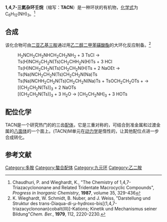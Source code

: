 {{chembox
| Verifiedfields = changed
| verifiedrevid = 477205742
|   Name = 1,4,7-Triazacyclononane
|   ImageFile = 1,4,7-triazacyclononane.svg
|   ImageSize = 150px
|   ImageName = 1,4,7-Triazacyclononane
|   ImageFile1 = 1,4,7-Triazacyclononane-3D-balls.png
|   ImageSize1 = 160
|   ImageAlt1 = TACN molecule
|   IUPACName = 1,4,7-Triazacyclononane
| Section1 = {{Chembox Identifiers
| ChemSpiderID_Ref = {{chemspidercite|correct|chemspider}}
| ChEBI_Ref = {{ebicite|correct|EBI}}
| ChEBI = 37405
| ChemSpiderID = 163681
| InChI = 1/C6H15N3/c1-2-8-5-6-9-4-3-7-1/h7-9H,1-6H2
| InChIKey = ITWBWJFEJCHKSN-UHFFFAOYAS
| SMILES = C1CNCCNCCN1
| StdInChI_Ref = {{stdinchicite|correct|chemspider}}
| StdInChI = 1S/C6H15N3/c1-2-8-5-6-9-4-3-7-1/h7-9H,1-6H2
| StdInChIKey_Ref = {{stdinchicite|correct|chemspider}}
| StdInChIKey = ITWBWJFEJCHKSN-UHFFFAOYSA-N
| CASNo_Ref = {{cascite|correct|CAS}}
| CASNo = 4730-54-5
  }}
| Section2 = {{Chembox Properties
|   Formula = C<sub>6</sub>H<sub>15</sub>N<sub>3</sub>
|   MolarMass = 129.2046 g/mol
  }}
}}
'''1,4,7-三氮杂环壬烷'''（缩写：'''TACN'''）是一种环状的有机物，[[化学式|化学式]]为C<sub>6</sub>H<sub>12</sub>(NH)<sub>3</sub>。<ref>Chaudhuri, P. and Wieghardt, K., "The Chemistry of 1,4,7-Triazacyclononane and Related Tridentate Macrocyclic Compounds", ''Progress in Inorganic Chemistry'', '''1987''', volume 35, 329-436</ref>

==合成==
该化合物可由[[二亚乙基三胺|二亚乙基三胺]]通过用[[乙二醇二甲苯磺酸酯|乙二醇二甲苯磺酸酯]]的大环化反应制备。<ref>K. Wieghardt, W. Schmidt, B. Nuber, and J. Weiss, "Darstellung und Struktur des trans-Diaqua-di-μ-hydroxo-bis[(1,4,7-triazacyclononan)cobalt(III)]-Kations; Kinetik und Mechanismus seiner Bildung"''Chem. Ber.'', '''1979''', 112, 2220-2230.</ref>
:H<sub>2</sub>NCH<sub>2</sub>CH<sub>2</sub>NHCH<sub>2</sub>CH<sub>2</sub>NH<sub>2</sub>  +  3 TsCl  →  Ts(H)NCH<sub>2</sub>CH<sub>2</sub>N(Ts)CH<sub>2</sub>CHH<sub>2</sub>N(H)Ts  +  3 HCl
:Ts(H)NCH<sub>2</sub>CH<sub>2</sub>N(Ts)CH<sub>2</sub>CH<sub>2</sub>N(H)Ts  +  2 NaOEt →  Ts(Na)NCH<sub>2</sub>CH<sub>2</sub>N(Ts)CH<sub>2</sub>CH<sub>2</sub>N(Na)Ts
:Ts(Na)NCHH<sub>2</sub>CH<sub>2</sub>N(Ts)CH<sub>2</sub>CH<sub>2</sub>N(Na)Ts  + TsOCH<sub>2</sub>CH<sub>2</sub>OTs  +  →  [(CH<sub>2</sub>CH<sub>2</sub>N(Ts)]<sub>3</sub>  +  2 NaOTs
:[(CH<sub>2</sub>CH<sub>2</sub>N(Ts)]<sub>3</sub>  +  3 H<sub>2</sub>O  →  [CH<sub>2</sub>CH<sub>2</sub>NH]<sub>3</sub>  +  3 HOTs

==配位化学==
TACN是一个研究热门的的三齿[[配体|配体]]，它是三重对称的，可结合到准金属和过渡金属的[[八面体|八面体]]的一个面上。(TACN)M单元在[[动力学|动力学]]是惰性的，让其他配位点进一步合成转化。

==参考文献==
{{reflist}}

[[Category:多胺|Category:多胺]]
[[Category:螯合配体|Category:螯合配体]]
[[Category:九元环|Category:九元环]]
[[Category:乙二胺|Category:乙二胺]]
